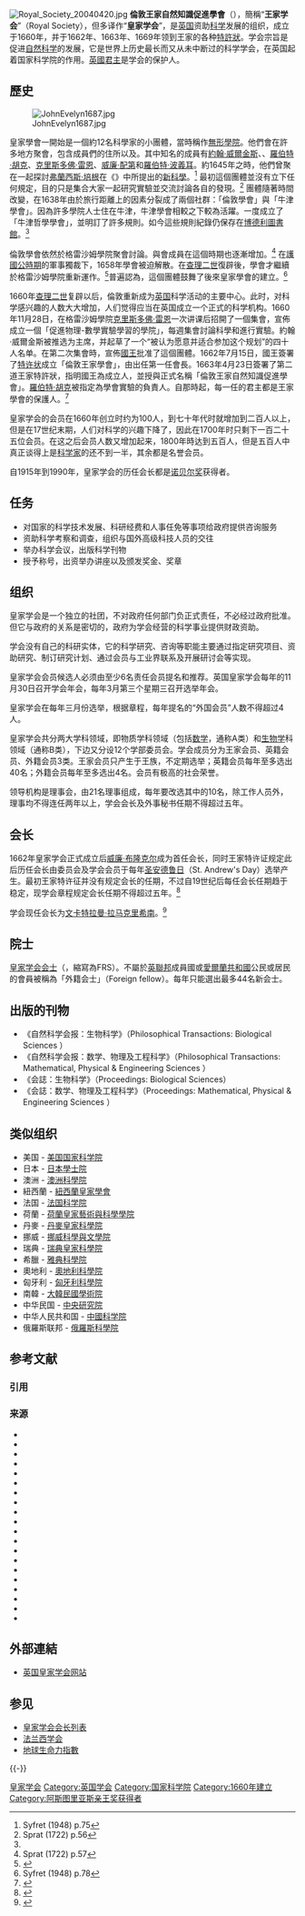 {{update|time=2016-02-17T05:09:35+00:00}}
{{otheruse}}
{{noteTA
|G1=人名
|1=zh-tw:院士; zh-cn:会士;
}}
{{Infobox organization
|name         = 皇家學會
|image        = Arms of the Royal Society.svg
|size         = 150px
|motto        = Nullius in verba（{{tsl|en|Nullius in verba|不隨他人之言}}）
|formation    = 1660年11月28日
|headquarters = [[英國|英國]][[倫敦|倫敦]]
|coords       = {{coord|51|30|21.53|N|0|07|56.86|W|display=inline,title}}
|leader_title = 會長
|leader_name  = [[文卡特拉曼·拉马克里希南|文卡特拉曼·拉马克里希南]]
|membership   = 5 王室院士<br>1350 院士<br>140 國外院士
|website      = {{official url}}
}}
[[File:Royal_Society_20040420.jpg|thumb]]
'''倫敦王家自然知識促進學會'''（{{lang-en|Royal Society of London for Improving Natural Knowledge}}），簡稱“'''王家学会'''”（Royal Society），但多译作“'''皇家学会'''”，是[[英国|英国]]资助[[科学|科学]]发展的组织，成立于1660年，并于1662年、1663年、1669年领到王家的各种[[皇家特許狀|特許狀]]。学会宗旨是促进[[自然科学|自然科学]]的发展，它是世界上历史最长而又从未中断过的科学学会，在英国起着国家科学院的作用。[[英國君主|英國君主]]是学会的保护人。

== 歷史 ==
[[File:JohnEvelyn1687.jpg|thumb]]

皇家學會一開始是一個約12名科學家的小團體，當時稱作[[無形學院|無形學院]]。他們會在許多地方聚會，包含成員們的住所以及{{le|格雷沙姆學院|Gresham College}}。其中知名的成員有[[約翰·威爾金斯|約翰·威爾金斯]]、{{le|喬納森·戈達德|Jonathan Goddard}}、[[羅伯特·胡克|羅伯特·胡克]]、[[克里斯多佛·雷恩|克里斯多佛·雷恩]]、[[威廉·配第|威廉·配第]]和[[羅伯特·波義耳|羅伯特·波義耳]]。約1645年之時，他們曾聚在一起探討[[弗蘭西斯·培根|弗蘭西斯·培根]]在《{{le|新亞特蘭提斯|New Atlantis}}》中所提出的[[科學方法|新科學]]。<ref>Syfret (1948) p.75</ref> 最初這個團體並沒有立下任何規定，目的只是集合大家一起研究實驗並交流討論各自的發現。<ref>Sprat (1722) p.56</ref> 團體隨著時間改變，在1638年由於旅行距離上的因素分裂成了兩個社群：「倫敦學會」與「牛津學會」。因為許多學院人士住在牛津，牛津學會相較之下較為活躍。一度成立了「牛津哲學學會」，並明訂了許多規則。如今這些規則紀錄仍保存在[[博德利圖書館|博德利圖書館]]。<ref name=sy1s/>

倫敦學會依然於格雷沙姆學院聚會討論。與會成員在這個時期也逐漸增加。<ref>Sprat (1722) p.57</ref> 在[[英格蘭聯邦-護國公時期|護國公時期]]的軍事獨裁下，1658年學會被迫解散。在[[查理二世_(英格兰)|查理二世]]復辟後，學會才繼續於格雷沙姆學院重新運作。<ref>{{cite web|url=http://www-groups.dcs.st-and.ac.uk/~history/Societies/RS.html|title=London Royal Society|publisher=[[University_of_St_Andrews|University of St Andrews]]|accessdate=8 December 2009|archive-date=2009-04-14|archive-url=https://web.archive.org/web/20090414152731/http://www-groups.dcs.st-and.ac.uk/~history/Societies/RS.html|dead-url=no}}</ref>普遍認為，這個團體鼓舞了後來皇家學會的建立。<ref name=sy1s>Syfret (1948) p.78</ref>

1660年[[查理二世_(英格兰)|查理二世]]复辟以后，倫敦重新成为[[英国|英国]]科学活动的主要中心。此时，对科学感兴趣的人数大大增加，人们觉得应当在英国成立一个正式的科学机构。1660年11月28日，在格雷沙姆學院[[克里斯多佛·雷恩|克里斯多佛·雷恩]]一次讲课后招開了一個集會，{{le|十二人委員會|Gresham College and the formation of the Royal Society}}宣佈成立一個「促進物理-數學實驗學習的學院」，每週集會討論科學和進行實驗。約翰·威爾金斯被推选为主席，并起草了一个“被认为愿意并适合参加这个规划”的四十人名单。在第二次集會時，{{le|羅伯特·莫雷爵士|Robert Moray}}宣佈[[查理二世_(英格蘭)|國王]]批准了這個團體。1662年7月15日，國王簽署了[[皇家特許狀|特许状]]成立「倫敦王家學會」，由{{le|威廉·布朗克|William Brouncker, 2nd Viscount Brouncker}}出任第一任會長。1663年4月23日簽署了第二道王家特許狀，指明國王為成立人，並授與正式名稱「倫敦王家自然知識促進學會」。[[羅伯特·胡克|羅伯特·胡克]]被指定為學會實驗的負責人。自那時起，每一任的君主都是王家學會的保護人。<ref name="pw">{{cite web|url=http://royalsociety.org/News.aspx?id=973&terms=prince+of+wales|title=Prince of Wales opens Royal Society's refurbished building|date=7 July 2004|publisher=The Royal Society|accessdate=7 December 2009|archive-date=2015-04-09|archive-url=https://web.archive.org/web/20150409010143/https://royalsociety.org/News.aspx?id=973&terms=prince+of+wales|dead-url=no}}</ref>

皇家学会的会员在1660年创立时约为100人，到七十年代时就增加到二百人以上，但是在17世纪末期，人们对科学的兴趣下降了，因此在1700年时只剩下一百二十五位会员。在这之后会员人数又增加起来，1800年時达到五百人，但是五百人中真正谈得上是[[科学家|科学家]]的还不到一半，其余都是名誉会员。

自1915年到1990年，皇家学会的历任会长都是[[诺贝尔奖|诺贝尔奖]]获得者。

== 任务 ==

* 对国家的科学技术发展、科研经费和人事任免等事项给政府提供咨询服务
* 资助科学考察和调查，组织与国外高级科技人员的交往
* 举办科学会议，出版科学刊物
* 授予称号，出资举办讲座以及颁发奖金、奖章

== 组织 ==
皇家学会是一个独立的社团，不对政府任何部门负正式责任，不必经过政府批准。但它与政府的关系是密切的，政府为学会经营的科学事业提供财政资助。

学会没有自己的科研实体，它的科学研究、咨询等职能主要通过指定研究项目、资助研究、制订研究计划、通过会员与工业界联系及开展研讨会等实现。

皇家学会会员候选人必须由至少6名责任会员提名和推荐。英国皇家学会每年的11月30日召开学会年会，每年3月第三个星期三召开选举年会。

皇家学会在每年三月份选举，根据章程，每年提名的“外国会员”人数不得超过4人。

皇家学会共分两大学科领域，即物质学科领域（包括[[数学|数学]]，通称A类）和[[生物学|生物学]]科领域（通称B类），下边又分设12个学部委员会。学会成员分为王家会员、英籍会员、外籍会员3类。王家会员只产生于王族，不定期选举；英籍会员每年至多选出40名；外籍会员每年至多选出4名。会员有极高的社会荣誉。

领导机构是理事会，由21名理事组成，每年要改选其中的10名，除工作人员外，理事均不得连任两年以上，学会会长及外事秘书任期不得超过五年。

== 会长 ==
{{Main list|皇家學會會長列表}}

1662年皇家学会正式成立后[[威廉·布隆克尔|威廉·布隆克尔]]成为首任会长，同时王家特许证规定此后历任会长由委员会及学会会员于每年[[圣安德鲁日|圣安德鲁日]]（St. Andrew's Day）选举产生。最初王家特许征并没有规定会长的任期，不过自19世纪后每任会长任期趋于稳定，现学会章程规定会长任期不得超过五年。<ref>{{cite web|url=http://www2.royalsociety.org/page.asp?tip=1&id=3005|title=The role of President of the Royal Society|publisher=The Royal Society|accessdate=6 December 2009|archiveurl=https://web.archive.org/web/20080609053946/http://royalsociety.org/page.asp?tip=1&id=3005|archivedate=2008年6月9日|deadurl=yes}}</ref>

学会现任会长为[[文卡特拉曼·拉马克里希南|文卡特拉曼·拉马克里希南]]。<ref>{{cite web|url=https://royalsociety.org/people/venki-ramakrishnan-12139/|title=The Royal Society- Venki Ramakrishnan|accessdate=2016-04-17|archive-date=2015-09-06|archive-url=https://web.archive.org/web/20150906214606/https://royalsociety.org/people/venki-ramakrishnan-12139/|dead-url=no}}</ref>

== 院士 ==
[[皇家学会会士|皇家学会会士]]（{{lang|en|Fellows of the Royal Society}}，縮寫為FRS）。不屬於[[英聯邦|英聯邦]]成員國或[[愛爾蘭共和國|愛爾蘭共和國]]公民或居民的會員被稱為「外籍会士」（Foreign fellow）。每年只能選出最多44名新会士。

== 出版的刊物 ==

* 《自然科学会报：生物科学》（Philosophical Transactions: Biological Sciences ）
* 《自然科学会报：数学、物理及工程科学》（Philosophical Transactions: Mathematical, Physical & Engineering Sciences ）
* 《会誌：生物科学》（Proceedings: Biological Sciences）
* 《会誌：数学、物理及工程科学》（Proceedings: Mathematical, Physical & Engineering Sciences ）

== 类似组织 ==
* 美国 - [[美国国家科学院|美国国家科学院]]
* 日本 - [[日本學士院|日本學士院]]
* 澳洲 - [[澳洲科學院|澳洲科學院]]
* 紐西蘭 - [[紐西蘭皇家學會|紐西蘭皇家學會]]
* 法国 - [[法国科学院|法国科学院]]
* 荷蘭 - [[荷蘭皇家藝術與科學學院|荷蘭皇家藝術與科學學院]]
* 丹麥 - [[丹麥皇家科學院|丹麥皇家科學院]]
* 挪威 - [[挪威科學與文學院|挪威科學與文學院]]
* 瑞典 - [[瑞典皇家科學院|瑞典皇家科學院]]
* 希臘 - [[雅典科學院|雅典科學院]]
* 奧地利 - [[奧地利科學院|奧地利科學院]]
* 匈牙利 - [[匈牙利科學院|匈牙利科學院]]
* 南韓 - [[大韓民國學術院|大韓民國學術院]]
* 中华民国 - [[中央研究院|中央研究院]]
* 中华人民共和国 - [[中國科学院|中國科学院]]
* 俄羅斯联邦 - [[俄羅斯科學院|俄羅斯科學院]]

== 参考文献 ==
=== 引用 ===
{{Reflist}}

=== 来源 ===
{{refbegin|40em}}
* {{cite journal |last = Bluhm |first = R.K. |year = 1958 |title = Remarks on the Royal Society's Finances, 1660–1768 |journal = Notes and Records of the Royal Society of London |publisher = The Royal Society |volume = 13 |issue = 2 |doi = 10.1098/rsnr.1958.0012 |page = 82 }}
* {{cite journal |last = de Beer |first = E.S. |year = 1950 |title = The Earliest Fellows of the Royal Society |journal = Notes and Records of the Royal Society of London |publisher = The Royal Society |volume = 7 |issue = 2 |doi = 10.1098/rsnr.1950.0014 |page = 172 }}
* {{cite journal |author = J.D.G.D. |year = 1938 |title = The Arms of the Society |journal = Notes and Records of the Royal Society of London |publisher = The Royal Society |volume = 1 |issue = 1 |doi = 10.1098/rsnr.1938.0007 |page = 37 }}
* {{cite journal |last = Fischer |first = Stephanie |year = 2005 |title = Report: The Royal Society Redevelopment |journal = Notes and Records of the Royal Society of London |publisher = The Royal Society |volume = 59 |issue = 1 |doi = 10.1098/rsnr.2004.0077 |page = 65 }}
* {{cite journal |doi = 10.1086/352847 |last = Hall |first = Marie Boas |year = 1981 |title = Public Science in Britain: The Role of the Royal Society |journal = [[Isis_(journal)|Isis]] |publisher = [[University_of_Chicago_Press|University of Chicago Press]] |volume = 72 |issue = 4 |url = http://www.jstor.org/pss/231253 |pages = 627–629 }}
* {{cite journal |year = 1941 |first = L.J. |last = Henderson |title = The Royal Society |journal = [[Science_(journal)|Science]] |publisher = [[American_Association_for_the_Advancement_of_Science|American Association for the Advancement of Science]] |volume = 93 |issue = 2402 |doi = 10.1126/science.93.2402.27 |page = 27 |pmid = 17772875 |bibcode = 1941Sci....93...27H }}
* {{cite journal |last = Hunter |first = Michael |year = 1984 |title = A 'College' for the Royal Society: The Abortive Plan of 1667–1668 |journal = Notes and Records of the Royal Society of London |publisher = The Royal Society |volume = 38 |issue = 2 |doi = 10.1098/rsnr.1984.0011 |page = 159 }}
* {{cite journal |last = Lyons |first = H.G. |year = 1938 |title = The Growth of the Fellowship |journal = Notes and Records of the Royal Society of London |publisher = The Royal Society |volume = 1 |issue = 1 |doi = 10.1098/rsnr.1938.0008 |page = 40 }}
* {{cite journal |last = Lyons |first = H.G. |date = April 1939 |title = Two Hundred Years Ago. 1739 |journal = Notes and Records of the Royal Society of London |publisher = The Royal Society |volume = 2 |issue = 1 |doi = 10.1098/rsnr.1939.0007 |page = 34 }}
* {{cite journal |last = Lyons |first = H.G. |date = November 1939 |title = One Hundred Years Ago. 1839 |journal = Notes and Records of the Royal Society of London |publisher = The Royal Society |volume = 2 |issue = 2 |doi = 10.1098/rsnr.1939.0016 |page = 92 }}
* {{cite journal |last = Lyons |first = H.G. |year = 1939 |title = The Composition of the Fellowship and the Council of the Society |journal = Notes and Records of the Royal Society of London |publisher = The Royal Society |volume = 2 |issue = 2 |doi = 10.1098/rsnr.1939.0017 |page = 108 }}
* {{cite journal |last = Lyons |first = H.G. |year = 1940 |title = The Officers of the Society (1662–1860) |journal = Notes and Records of the Royal Society of London |publisher = The Royal Society |volume = 3 |issue = 1 |doi = 10.1098/rsnr.1940.0017 |page = 116 }}
* {{cite journal |last = Martin |first = D.C. |year = 1967 |title = Former Homes of the Royal Society |journal = Notes and Records of the Royal Society of London |publisher = The Royal Society |volume = 22 |issue = 1/2 |doi = 10.1098/rsnr.1967.0002 |page = 12 }}
* {{cite journal |last = Miller |first = David Philip |year = 1998 |title = The 'Hardwicke Circle': The Whig Supremacy and Its Demise in the 18th-Century Royal Society |publisher = The Royal Society |volume = 52 |issue = 1 |doi = 10.1098/rsnr.1998.0036 |journal = Notes and Records of the Royal Society |page = 73 }}
* {{cite journal |author = A.C.S. |year = 1938 |title = Notes on the Foundation and History of the Royal Society |journal = Notes and Records of the Royal Society of London |publisher = The Royal Society |volume = 1 |issue = 1 |doi = 10.1098/rsnr.1938.0006 |page = 32 }}
* {{cite journal |last = Sorrenson |first = Richard |year = 1996 |title = Towards a History of the Royal Society in the Eighteenth Century |journal = Notes and Records of the Royal Society of London |publisher = The Royal Society |volume = 50 |issue = 1 |doi = 10.1098/rsnr.1996.0003 |format = free access |page = 29 }}
* {{cite book |last = Sprat |first = Thomas |title = The history of the Royal Society of London: for the improving of natural knowledge. By Tho. Sprat |publisher = Samuel Chapman |year = 1722 |oclc = 475095951 }}
* {{cite journal |last = Summerson |first = John |year = 1967 |title = Carlton House Terrace |journal = Notes and Records of the Royal Society of London |publisher = The Royal Society |volume = 22 |issue = 1 |doi = 10.1098/rsnr.1967.0003 |page = 20 }}
* {{cite journal |last = Syfret |first = R.H. |year = 1948 |title = The Origins of the Royal Society |journal = Notes and Records of the Royal Society of London |publisher = The Royal Society |volume = 5 |issue = 2 |url = http://www.jstor.org/pss/531306 |doi = 10.1098/rsnr.1948.0017 |page = 75 }}
* {{cite journal |last = Robinson |first = H.W. |year = 1946 |title = The Administrative Staff of the Royal Society, 1663–1861 |journal = Notes and Records of the Royal Society of London |publisher = The Royal Society |volume = 4 |issue = 2 |doi = 10.1098/rsnr.1946.0029 |page = 193 }}
{{refend}}

== 外部連結 ==
* [https://royalsociety.org/ 英国皇家学会网站] {{Wayback|url=https://royalsociety.org/ |date=20170920003532 }}{{en}}

== 参见 ==
{{Portal box|英国|科学}}
* [[皇家学会会长列表|皇家学会会长列表]]
* [[法兰西学会|法兰西学会]]
* [[地球生命力指數|地球生命力指數]]
{{-}}
{{國際科學理事會}}
{{阿斯图里亚斯亲王奖获得者|communications-humanities}}

{{Authority control}}
[[Category:皇家学会|]]
[[Category:英国学会|Category:英国学会]]
[[Category:国家科学院|Category:国家科学院]]
[[Category:1660年建立|Category:1660年建立]]
[[Category:阿斯图里亚斯亲王奖获得者|Category:阿斯图里亚斯亲王奖获得者]]